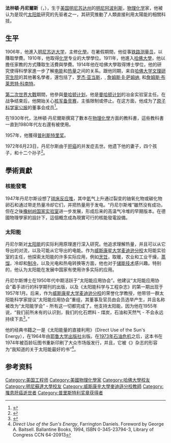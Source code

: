 {{Copyedit translation|en|Farrington Daniels}}
{{Infobox scientist
| name        = 法林頓·丹尼爾斯
| image       = <!-- Farrington Daniels 04.jpg -->
| alt         = Farrington Daniels
| caption     = Farrington Daniels
| birth_date  = {{Birth date|1889|03|08}}
| birth_place = [[美国|美国]][[明尼苏达州|明尼苏达州]]，[[明尼阿波利斯|明尼阿波利斯]]
| death_date  = {{Death date and age|1972|06|23|1889|03|08}}
| nationality = [[美国|美国]]
| known_for   = [[太阳能|太阳能]]先驱者
| field       = [[物理化学|物理化学]]家
| doctoral_advisor = [[西奥多·威廉·理查兹|西奥多·威廉·理查兹]]
| awards      = {{le|维拉德吉布斯奖|Willard Gibbs Award}}（1955年）<br />[[普利斯特里奖|普利斯特里奖]]（1957年）
}}
'''法林頓·丹尼爾斯'''（{{lang-en|'''Farrington Daniels'''}}，{{bd|1889年|3月9日|1972年|6月23日|catIdx=Daniels,Farrington}}），生于[[美国|美国]][[明尼苏达州|明尼苏达州]]的[[明尼阿波利斯|明尼阿波利斯]]，[[物理化学|物理化学]]家，他被认为是现代[[太阳能|太阳能]]研究的先驱者之一，其研究推動了人類直接利用太陽能的相關科技。

==生平==
1906年，他進入[[明尼苏达大学|明尼苏达大学]]，主修[[化學|化學]]。在暑假期間，他從事[[铁路|铁路]][[测量|测量员]]，以賺取學費。1910年，他取得[[化学|化学]]专业的大學學位。1911年，他進入[[哈佛大學|哈佛大學]]，他以擔任家教的方式賺取生活費與學費。1914年他在哈佛大學取得博士學位，他的研究使得科學家進一步了解[[电能|电能]]和[[热量|热量]]之间的关系。跟他同期，来自[[哈佛大学文理研究生院|哈佛大学文理研究生院]]的其他著名學者，還包括了{{le|E.K.博尔顿|Elmer Keiser Bolton}}，[[罗杰·亚当斯|罗杰·亚当斯]]，{{le|弗兰克·惠特莫尔|Frank C. Whitmore}}, [[詹姆斯·B·萨姆纳|詹姆斯·B·萨姆纳]], 和[[詹姆斯·布莱恩特·科南特|詹姆斯·布莱恩特·科南特]]。

[[第二次世界大戰|第二次世界大戰]]期間，他參與[[曼哈顿计划|曼哈顿计划]]，他是[[曼哈顿计划|曼哈顿计划]]的冶金实验室主任。在战争结束后，他開始关心[[核军备竞赛|核军备竞赛]]，主張限制或停止。在这方面，他成为了[[原子科学家公报|原子科学家公报]]的董事会成员<ref>{{Cite web |url=http://thebulletin.org/ |title=Bulletin of the Atomic Scientists homepage |accessdate=2020-09-12 |archive-date=2006-09-28 |archive-url=https://web.archive.org/web/20060928023542/http://www.thebulletin.org/nuclear_weapons_data/ |dead-url=no }}</ref>。

在1930年代，法林頓·丹尼爾斯撰寫了數本在[[物理化學|物理化學]]方面的教科書，這些教科書一直到1980年代左右還有被使用。

1957年，他獲得[[普利斯特里奖|普利斯特里奖]]。

1972年6月23日，丹尼尔斯由于[[肝癌|肝癌]]的并发症去世。他遗下他的妻子，四个孩子，和十二个孙子<ref>{{cite web |url=http://books.nap.edu/html/biomems/fdaniels.pdf |title=Farrington Daniels |author=Robert A. Alberty |publisher=National Academy of Sciences Journal |accessdate=March 16, 2011 |archive-date=2012-12-07 |archive-url=https://web.archive.org/web/20121207213713/http://books.nap.edu/html/biomems/fdaniels.pdf |dead-url=no }}</ref>。

==學術貢獻==
===核能發電===
1947年丹尼尔斯设想了[[球床反应堆|球床反应堆]]，其中[[氦|氦]]气上升通过裂变的铀氧化物或碳化物卵石和通过带走热量冷却它们，并把热量用于发电。“丹尼尔斯堆”雖然没有成功，但在之後[[橡树岭国家实验室|橡树岭国家实验室]]进一步发展，形成后来的高温气冷堆的早期版本。在德國物理學家{{le|鲁道夫·舒尔滕|Rudolf Schulten}}的設計下，這個概念成為現實可行的核能發電設備。
===太阳能===
丹尼尔斯对[[太阳能|太阳能]]的实际利用原理進行深入研究。他追求理解热量，并且可以从它导出的对流，以及可能从它导出的电能。作为[[威斯康星大学麦迪逊分校|威斯康星大学麦迪逊分校]]太阳能实验室的主任，他探索太阳能的许多实际应用，例如[[烹饪|烹饪]]，取暖，农业和工业干燥，[[蒸馏|蒸馏]]，冷却和[[制冷|制冷]]，以及光电和热电转换等方面，他也对于[[储能技术|储能技术]]感兴趣。特别的，他认为太阳能在发展中国家有使用许多实际的应用。

丹尼尔斯博士在1950年代中期活跃于“太阳能应用协会”。他建议“太阳能应用协会”着手进行的科学期刊的出版，以及《太阳能科学与工程杂志》的第一期出现于1957年1月。后来，作为[[威斯康星大学麦迪逊分校|威斯康星大学麦迪逊分校]]的荣誉化学教授，他带领一群太阳能科学家提议“太阳能应用协会”重组，其董事及官员由会员选举产生，并且名称被改为“太阳能学会” - 所有这一切都完成了。他支持太阳能，因为他在1955年说，“我们前所未有的认识到，我们的化石燃料 - 煤炭，石油和天然气 - 不会永远持续下去<ref name="Denzerbook">{{cite book
 |last=Denzer 
 |first=Anthony 
 |title=The Solar House: Pioneering Sustainable Design 
 |publisher=Rizzoli 
 |year=2013 
 |url=http://solarhousehistory.com/book/ 
 |isbn=978-0847840052 
 |deadurl=yes 
 |archiveurl=https://web.archive.org/web/20130726200811/http://solarhousehistory.com/book/ 
 |archivedate=2013-07-26 
}}</ref>。”

他的经典书籍之一是《太阳能量的直接利用》（Direct Use of the Sun's Energy），在1964年由[[耶鲁大学出版社|耶鲁大学出版社]]出版。在[[第一次石油危机|1973年石油危机]]之后，这本书在1974年被百龄坛图书重新印刷了大众市场版发行，并且，它被《{{le|全地球目录|Whole Earth Catalog}}》杂志的{{le|史蒂夫·贝尔|Steve Baer}}形容为“我知道的关于太阳能最好的书”<ref>''Direct Use of the Sun's Energy'', Farrington Daniels. Foreword by George A. Baitsell. Ballantine Books, 1994, ISBN 0-345-23794-3, Library of Congress CCN 64-20913</ref>。

==参考资料==
{{reflist}}

{{普里斯特利奖章获得者}}
{{Authority control}}
{{DEFAULTSORT:Daniels,Farrington}}
[[Category:美国工程师|Category:美国工程师]]
[[Category:美國物理化學家|Category:美國物理化學家]]
[[Category:哈佛大學校友|Category:哈佛大學校友]]
[[Category:明尼蘇達大學校友|Category:明尼蘇達大學校友]]
[[Category:威斯康辛大學麥迪遜分校教師|Category:威斯康辛大學麥迪遜分校教師]]
[[Category:罹患肝癌逝世者|Category:罹患肝癌逝世者]]
[[Category:普里斯特利奖章获得者|Category:普里斯特利奖章获得者]]